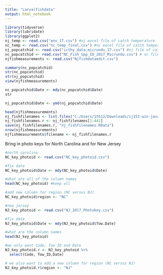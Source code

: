 ```yaml
---
title: "Larvalfishdata"
output: html_notebook
---
```

```r
library(tidyverse)
library(lubridate)
library(ggplot2)
nj_temp <- read.csv("env_17.csv") #nj excel file of catch temperature
nc_temp <- read.csv("nc_temp_final.csv") #nc excel file of catch temperature
nj_popcatchid <- read.csv("icthy_data_micrundu_17.csv") #nj file of catch number and id 
nc_popcatchid <- read.csv("NC_Fish_Spp_ID_2017_Micrundu.csv") # nc file of catch number and id 
njfishmeasurements <- read.csv("Njfishdataedit.csv")


```

```r
summary(nc_popcatchid)
str(nc_popcatchid)
str(nj_popcatchid)
view(njfishmeasurements)
```
```r
nc_popcatchid$Date <- mdy(nc_popcatchid$Date)
str
```
```r
nj_popcatchid$Date <- ymd(nj_popcatchid$Date)
```

```r
head(njfishmeasurements)
nj_fishfilenames <- list.files("C:/Users/15512/Downloads/ij153-win-java8/ImageJ/FishlarvePICS")
nj_fishfilenames.r <- nj_fishfilenames[1:441]
save(nj_fishfilenames.r, "nj_fishfilenames.RData")
nrow(njfishmeasurements)
njfishmeasurements$filename <- nj_fishfilenames.r

```

Bring in photo keys for North Carolina and for New Jersey
```r
#north carolina
NC_key_photoid <- read.csv("NC_key_photoid.csv")

#fix date
NC_key_photoid$Date <- mdy(NC_key_photoid$Date)

#what are all of the column names
head(NC_key_photoid) #keep all

#add new column for region (NC versus NJ)
NC_key_photoid$region <- "NC"

#new jersey
NJ_key_photoid <- read.csv("NJ_2017_Photokey.csv")

#fix date
NJ_key_photoid$Date <- mdy(NJ_key_photoid$Tow.Date)

#what are the column names
head(NJ_key_photoid)

#we only want Code, Tow ID and Date
NJ_key_photoid.r <- NJ_key_photoid %>%
  select(Code, Tow_ID,Date)

# we also want to add a new column for region (NC versus NJ)
NJ_key_photoid.r$region <- "NJ"

```

